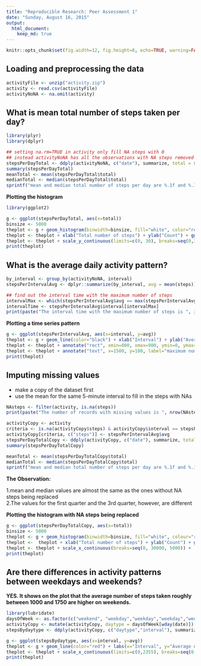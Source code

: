 ```yaml
---
title: "Reproducible Research: Peer Assessment 1"
date: "Sunday, August 16, 2015"
output: 
  html_document:
    keep_md: true
---
```


```r
knitr::opts_chunk$set(fig.width=12, fig.height=8, echo=TRUE, warning=FALSE, message=FALSE, fig.path='figure/')
```


## Loading and preprocessing the data
```r
activityFile <- unzip("activity.zip")
activity <- read.csv(activityFile)
activityNoNA <- na.omit(activity)
```




## What is mean total number of steps taken per day?
```r
library(plyr)
library(dplyr)

## setting na.rm=TRUE in activity only fill NA steps with 0
## instead activityNoNA has all the observations with NA steps removed
stepsPerDayTotal <- ddply(activityNoNA, c("date"), summarize, total = sum(steps))
summary(stepsPerDayTotal)
meanTotal <- mean(stepsPerDayTotal$total)
medianTotal <- median(stepsPerDayTotal$total)
sprintf("mean and median total number of steps per day are %.1f and %.1f", meanTotal, medianTotal)
```


**Plotting the histogram**
```r
library(ggplot2)

g <- ggplot(stepsPerDayTotal, aes(x=total))
binsize <- 5000
theplot <- g + geom_histogram(binwidth=binsize, fill="white", color="red", origin=0)
theplot <- theplot + xlab("Total number of steps") + ylab("Count") + ggtitle("Histogram of the total number\n of steps taken each day")
theplot <- theplot + scale_y_continuous(limits=c(0, 30), breaks=seq(0,30,5))
print(theplot)
```



## What is the average daily activity pattern?
```r
by_interval <- group_by(activityNoNA, interval)
stepsPerIntervalAvg <- dplyr::summarize(by_interval, avg = mean(steps))

## find out the interval time with the maximum number of steps
intervalMax <- which(stepsPerIntervalAvg$avg == max(stepsPerIntervalAvg$avg))
intervalTime <- stepsPerIntervalAvg$interval[intervalMax]
print(paste("The interval time with the maximum number of steps is ", intervalTime))
```
**Plotting a time series pattern**
```r

g <- ggplot(stepsPerIntervalAvg, aes(x=interval, y=avg))
theplot <- g + geom_line(color="black") + xlab("Interval") + ylab("Average number of steps") + ggtitle("A time series plot across all days")
theplot <- theplot + annotate("rect", xmin=800, xmax=900, ymin=0, ymax=225, alpha=.1,fill="red")
theplot <- theplot + annotate("text", x=1500, y=180, label="maximum number of steps\nat the interval 835 ")
print(theplot)
```


## Imputing missing values
- make a copy of the dataset first
- use the mean for the same 5-minute interval to fill in the steps with NAs

```r
NAsteps <- filter(activity, is.na(steps))
print(paste("The number of records with missing values is ", nrow(NAsteps)))

activityCopy <- activity
criteria <- is.na(activityCopy$steps) & activityCopy$interval == stepsPerIntervalAvg$interval
activityCopy[criteria, c("steps")] <- stepsPerIntervalAvg$avg
stepsPerDayTotalCopy <- ddply(activityCopy, c("date"), summarize, total = sum(steps))
summary(stepsPerDayTotalCopy)

meanTotal <- mean(stepsPerDayTotalCopy$total)
medianTotal <- median(stepsPerDayTotalCopy$total)
sprintf("mean and median total number of steps per day are %.1f and %.1f", meanTotal, medianTotal)
```
**The Observation:**  

1.mean and median values are almost the same as the ones without NA steps being replaced  
2.The values for the first quarter and the 3rd quarter, however, are different


**Plotting the histogram with NA steps being replaced**
```r

g <- ggplot(stepsPerDayTotalCopy, aes(x=total))
binsize <- 5000
theplot <- g + geom_histogram(binwidth=binsize, fill="white", colour="red", origin=0)
theplot <-  theplot + xlab("Total number of steps") + ylab("Count") + ggtitle("Histogram of the total number of steps \ntaken each day with NA being replaced")
theplot <- theplot + scale_x_continuous(breaks=seq(0, 30000, 5000)) +  scale_y_continuous(limits=c(0,40), breaks=seq(0, 50, 5)) 
print(theplot)
```



## Are there differences in activity patterns between weekdays and weekends?
**YES. It shows on the plot that the average number of steps taken roughly between 1000 and 1750 are higher on weekends.**

```r
library(lubridate)
daysOfWeek <- as.factor(c("weekend", "weekday","weekday","weekday","weekday","weekday", "weekend"))
activityCopy <- mutate(activityCopy, daytype = daysOfWeek[wday(date)])
stepsBydaytype <- ddply(activityCopy, c("daytype","interval"), summarize, avg = mean(steps))

g <- ggplot(stepsBydaytype, aes(x=interval, y=avg))
theplot <- g + geom_line(color="red") + labs(x="Interval", y="Average number of steps") + facet_wrap(~daytype, nrow=2)
theplot <- theplot + scale_x_continuous(limits=c(0,2355), breaks=seq(0, 2355, 250))
print(theplot)
```